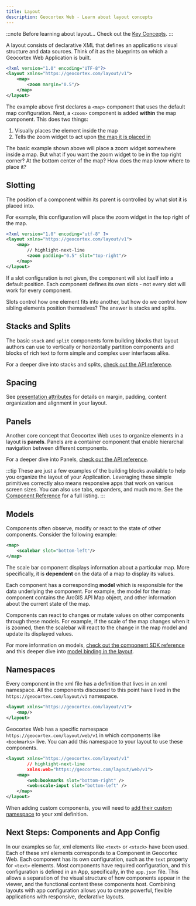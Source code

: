 ```yaml
---
title: Layout
description: Geocortex Web - Learn about layout concepts
---
```



:::note Before learning about layout...
Check out the [Key Concepts](concepts-key-concepts.mdx).
:::

A layout consists of declarative XML that defines an applications visual structure and data sources. Think of it as the blueprints on which a Geocortex Web Application is built.

```xml
<?xml version="1.0" encoding="UTF-8"?>
<layout xmlns="https://geocortex.com/layout/v1">
    <map>
        <zoom margin="0.5"/>
    </map>
</layout>
```

The example above first declares a `<map>` component that uses the default map configuration.
Next, a `<zoom>` component is added **within** the map component. This does two things:

1. Visually places the element inside the map
2. Tells the zoom widget to act upon [the map it is placed in](api-component-models.mdx)

<FollowAlongSnippet />

The basic example shown above will place a zoom widget somewhere inside a map. But what if you want the zoom widget to be in the top right corner? At the bottom center of the map? How does the map know where to place it?

## Slotting

The position of a component within its parent is controlled by what slot it is placed into.

For example, this configuration will place the zoom widget in the top right of the map.

```xml
<?xml version="1.0" encoding="utf-8" ?>
<layout xmlns="https://geocortex.com/layout/v1">
    <map>
        // highlight-next-line
        <zoom padding="0.5" slot="top-right"/>
    </map>
</layout>
```

If a slot configuration is not given, the component will slot itself into a default position. Each component defines its own slots - not every slot will work for every component.

Slots control how one element fits into another, but how do we control how sibling elements position themselves? The answer is stacks and splits.

## Stacks and Splits

The basic `stack` and `split` components form building blocks that layout authors can use to vertically or horizontally partition components and blocks of rich text to form simple and complex user interfaces alike.

For a deeper dive into stacks and splits, [check out the API reference](api-layout-core-components.mdx#stacks-and-splits).

## Spacing

See [presentation attributes](api-layout-attribute-reference.mdx#presentation-attributes) for details on margin, padding, content organization and alignment in your layout.

## Panels

Another core concept that Geocortex Web uses to organize elements in a layout is **panels**.
Panels are a container component that enable hierarchal navigation between different components.

For a deeper dive into Panels, [check out the API reference](api-layout-core-components.mdx#panels).

<!-- TODO-API - direct link to tabs and expanders -->

:::tip
These are just a few examples of the building blocks available to help you organize the layout of your Application. Leveraging these simple primitives correctly also means responsive apps that work on various screen sizes. You can also use tabs, expanders, and much more. See the [Component Reference](api-layout-core-components.mdx) for a full listing.
:::

## Models

Components often observe, modify or react to the state of other components.
Consider the following example:

```xml
<map>
    <scalebar slot="bottom-left"/>
</map>
```

The scale bar component displays information about a particular map. More specifically, it is **dependent** on the data of a map to display its values.

Each component has a corresponding **model** which is responsible for the data underlying the component. For example, the model for the map component contains the ArcGIS API Map object, and other information about the current state of the map.

Components can react to changes or mutate values on other components through these models. For example, if the scale of the map changes when it is zoomed, then the scalebar will react to the change in the map model and update its displayed values.

For more information on models, [check out the component SDK reference](sdk-component-reference.mdx#models) and this deeper dive into [model binding in the layout](api-component-models.mdx).

## Namespaces

Every component in the xml file has a definition that lives in an xml namespace. All the components discussed to this point have lived in the `https://geocortex.com/layout/v1` namespace.

```xml
<layout xmlns="https://geocortex.com/layout/v1">
    <map/>
</layout>
```

Geocortex Web has a specific namespace `https://geocortex.com/layout/web/v1` in which components like `<bookmarks>` live. You can add this namespace to your layout to use these components.

```xml
<layout xmlns="https://geocortex.com/layout/v1"
        // highlight-next-line
        xmlns:web="https://geocortex.com/layout/web/v1">
    <map>
        <web:bookmarks slot="bottom-right" />
        <web:scale-input slot="bottom-left" />
    </map>
</layout>
```

When adding custom components, you will need to [add their custom namespace](sdk-component-reference.mdx#components-and-layout) to your xml definition.

## Next Steps: Components and App Config

In our examples so far, xml elements like `<text>` or `<stack>` have been used. Each of these xml elements corresponds to a Component in Geocortex Web. Each component has its own configuration, such as the `text` property for `<text>` elements. Most components have required configuration, and this configuration is defined in an App, specifically, in the `app.json` file. This allows a separation of the visual structure of how components appear in the viewer, and the functional content these components host. Combining layouts with app configuration allows you to create powerful, flexible applications with responsive, declarative layouts.

<UseCaseContainer>
    <UseCaseCard
        title="App Config"
        description="Learn about app configuration and its interaction with layout"
        link="concepts-app-config"
    />
    <UseCaseCard
        title="Component Models"
        description="Take a deeper dive into the relationship between components and models in the layout"
        link="api-component-models"
    />
    <UseCaseCard
        title="Core Component Reference"
        description="Learn more about core layout components like stacks and splits"
        link="api-layout-core-components"
    />
    <UseCaseCard
        title="Component Attribute Reference"
        description="See the full list of attributes available to all components"
        link="api-layout-attribute-reference"
    />
</UseCaseContainer>
